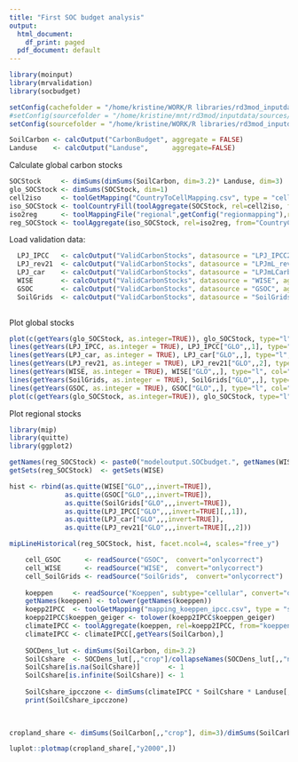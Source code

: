 ```yaml
---
title: "First SOC budget analysis"
output:
  html_document:
    df_print: paged
  pdf_document: default
---
```


```r
library(moinput)
library(mrvalidation)
library(socbudget)

setConfig(cachefolder = "/home/kristine/WORK/R libraries/rd3mod_inputdata/cache/rev4.18.cellpanda/", forcecache = TRUE)
#setConfig(sourcefolder = "/home/kristine/mnt/rd3mod/inputdata/sources/")
setConfig(sourcefolder = "/home/kristine/WORK/R libraries/rd3mod_inputdata/sources/")

SoilCarbon <- calcOutput("CarbonBudget", aggregate = FALSE)
Landuse    <- calcOutput("Landuse",      aggregate=FALSE)

```

Calculate global carbon stocks

```r

SOCStock     <- dimSums(dimSums(SoilCarbon, dim=3.2)* Landuse, dim=3)
glo_SOCStock <- dimSums(SOCStock, dim=1) 
cell2iso     <- toolGetMapping("CountryToCellMapping.csv", type = "cell")
iso_SOCStock <- toolCountryFill(toolAggregate(SOCStock, rel=cell2iso, from="celliso", to="iso", dim=1), fill=0)
iso2reg      <- toolMappingFile("regional",getConfig("regionmapping"),readcsv = TRUE)
reg_SOCStock <- toolAggregate(iso_SOCStock, rel=iso2reg, from="CountryCode", to="RegionCode")

```

Load validation data:

```r

  LPJ_IPCC   <- calcOutput("ValidCarbonStocks", datasource = "LPJ_IPCC2006", aggregate="REG+GLO", try=TRUE)
  LPJ_rev21  <- calcOutput("ValidCarbonStocks", datasource = "LPJmL_rev21", aggregate="REG+GLO", try=TRUE)
  LPJ_car    <- calcOutput("ValidCarbonStocks", datasource = "LPJmLCarbon", aggregate="REG+GLO", try=TRUE)
  WISE       <- calcOutput("ValidCarbonStocks", datasource = "WISE", aggregate="REG+GLO", try=TRUE)
  GSOC       <- calcOutput("ValidCarbonStocks", datasource = "GSOC", aggregate="REG+GLO", try=TRUE)
  SoilGrids  <- calcOutput("ValidCarbonStocks", datasource = "SoilGrids", aggregate="REG+GLO", try=TRUE)
  
```

Plot global stocks

```r

plot(c(getYears(glo_SOCStock, as.integer=TRUE)), glo_SOCStock, type="l", col="red", xlim=c(1951,2017),  ylim=c(400000,1300000))
lines(getYears(LPJ_IPCC, as.integer = TRUE), LPJ_IPCC["GLO",,1], type="l", col="green")
lines(getYears(LPJ_car, as.integer = TRUE), LPJ_car["GLO",,], type="l", col="darkgreen")
lines(getYears(LPJ_rev21, as.integer = TRUE), LPJ_rev21["GLO",,2], type="l", col="lightgreen")
lines(getYears(WISE, as.integer = TRUE), WISE["GLO",,], type="l", col="brown")
lines(getYears(SoilGrids, as.integer = TRUE), SoilGrids["GLO",,], type="l", col="blue")
lines(getYears(GSOC, as.integer = TRUE), GSOC["GLO",,], type="l", col="pink")
plot(c(getYears(glo_SOCStock, as.integer=TRUE)), glo_SOCStock, type="l", col="red")
```



Plot regional stocks

```r

library(mip)
library(quitte)
library(ggplot2)

getNames(reg_SOCStock) <- paste0("modeloutput.SOCbudget.", getNames(WISE,dim=3))
getSets(reg_SOCStock)  <- getSets(WISE) 

hist <- rbind(as.quitte(WISE["GLO",,,invert=TRUE]),
              as.quitte(GSOC["GLO",,,invert=TRUE]),
              as.quitte(SoilGrids["GLO",,,invert=TRUE]),
              as.quitte(LPJ_IPCC["GLO",,,invert=TRUE][,,1]),
              as.quitte(LPJ_car["GLO",,,invert=TRUE]),
              as.quitte(LPJ_rev21["GLO",,,invert=TRUE][,,2]))

mipLineHistorical(reg_SOCStock, hist, facet.ncol=4, scales="free_y")

```


```r
    cell_GSOC      <- readSource("GSOC",  convert="onlycorrect")
    cell_WISE      <- readSource("WISE",  convert="onlycorrect")
    cell_SoilGrids <- readSource("SoilGrids",  convert="onlycorrect")
    
    koeppen     <- readSource("Koeppen", subtype="cellular", convert="onlycorrect" )
    getNames(koeppen) <- tolower(getNames(koeppen))
    koepp2IPCC  <- toolGetMapping("mapping_koeppen_ipcc.csv", type = "sectoral")
    koepp2IPCC$koeppen_geiger <- tolower(koepp2IPCC$koeppen_geiger)
    climateIPCC <- toolAggregate(koeppen, rel=koepp2IPCC, from="koeppen_geiger", to="ipcc_reduced", dim=3)
    climateIPCC <- climateIPCC[,getYears(SoilCarbon),]
  
    SOCDens_lut <- dimSums(SoilCarbon, dim=3.2) 
    SoilCshare  <- SOCDens_lut[,,"crop"]/collapseNames(SOCDens_lut[,,"natveg"])
    SoilCshare[is.na(SoilCshare)]       <- 1
    SoilCshare[is.infinite(SoilCshare)] <- 1
    
    SoilCshare_ipcczone <- dimSums(climateIPCC * SoilCshare * Landuse[,,"crop"], dim=1)/dimSums(climateIPCC * Landuse[,,"crop"], dim=1)
    print(SoilCshare_ipcczone)
    
    
```


```r

cropland_share <- dimSums(SoilCarbon[,,"crop"], dim=3)/dimSums(SoilCarbon[,,"natveg"], dim=3)

luplot::plotmap(cropland_share[,"y2000",])


```

